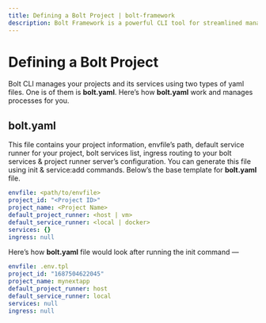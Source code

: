 ```yaml
---
title: Defining a Bolt Project | bolt-framework
description: Bolt Framework is a powerful CLI tool for streamlined management and deployment of projects and services.
---
```



<Meta title="Getting Started/Defining a Bolt Project" />

# Defining a Bolt Project

Bolt CLI manages your projects and its services using two types of yaml files. One is of them is **bolt.yaml**. Here’s how **bolt.yaml** work and manages processes for you.

## bolt.yaml

This file contains your project information, envfile’s path, default service runner for your project, bolt services list, ingress routing to your bolt services & project runner server’s configuration.
You can generate this file using init & service:add commands. Below’s the base template for **bolt.yaml** file.

```yaml
envfile: <path/to/envfile>
project_id: "<Project ID>"
project_name: <Project Name>
default_project_runner: <host | vm>
default_service_runner: <local | docker>
services: {}
ingress: null
```

Here’s how **bolt.yaml** file would look after running the init command —

```yaml
envfile: .env.tpl
project_id: "1687504622045"
project_name: mynextapp
default_project_runner: host
default_service_runner: local
services: null
ingress: null
```


